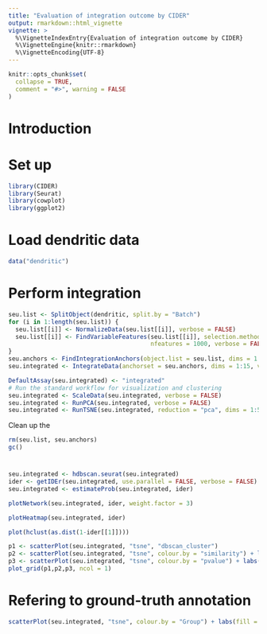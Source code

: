```yaml
---
title: "Evaluation of integration outcome by CIDER"
output: rmarkdown::html_vignette
vignette: >
  %\VignetteIndexEntry{Evaluation of integration outcome by CIDER}
  %\VignetteEngine{knitr::rmarkdown}
  %\VignetteEncoding{UTF-8}
---
```


```r
knitr::opts_chunk$set(
  collapse = TRUE,
  comment = "#>", warning = FALSE
)
```

# Introduction

# Set up

```r
library(CIDER)
library(Seurat)
library(cowplot)
library(ggplot2)
```

# Load dendritic data

```r
data("dendritic")
```

# Perform integration


```r
seu.list <- SplitObject(dendritic, split.by = "Batch")
for (i in 1:length(seu.list)) {
  seu.list[[i]] <- NormalizeData(seu.list[[i]], verbose = FALSE)
  seu.list[[i]] <- FindVariableFeatures(seu.list[[i]], selection.method = "vst", 
                                        nfeatures = 1000, verbose = FALSE)
}
seu.anchors <- FindIntegrationAnchors(object.list = seu.list, dims = 1:15, verbose = FALSE)
seu.integrated <- IntegrateData(anchorset = seu.anchors, dims = 1:15, verbose = FALSE)

DefaultAssay(seu.integrated) <- "integrated"
# Run the standard workflow for visualization and clustering
seu.integrated <- ScaleData(seu.integrated, verbose = FALSE)
seu.integrated <- RunPCA(seu.integrated, verbose = FALSE)
seu.integrated <- RunTSNE(seu.integrated, reduction = "pca", dims = 1:5)
```

Clean up the 

```r
rm(seu.list, seu.anchors)
gc()
```

# 

```r
seu.integrated <- hdbscan.seurat(seu.integrated)
ider <- getIDEr(seu.integrated, use.parallel = FALSE, verbose = FALSE)
seu.integrated <- estimateProb(seu.integrated, ider)
```


```r
plotNetwork(seu.integrated, ider, weight.factor = 3)
```

```r
plotHeatmap(seu.integrated, ider)
```

```r
plot(hclust(as.dist(1-ider[[1]])))
```



```r
p1 <- scatterPlot(seu.integrated, "tsne", "dbscan_cluster")
p2 <- scatterPlot(seu.integrated, "tsne", colour.by = "similarity") + labs(fill = "Similarity")
p3 <- scatterPlot(seu.integrated, "tsne", colour.by = "pvalue") + labs(fill = "Empirical p values")
plot_grid(p1,p2,p3, ncol = 1)
```

# Refering to ground-truth annotation

```r
scatterPlot(seu.integrated, "tsne", colour.by = "Group") + labs(fill = "Group\n (ground truth)")
```

